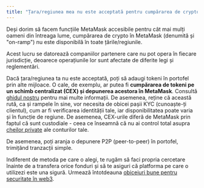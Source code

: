 ```yaml
---
title: "Țara/regiunea mea nu este acceptată pentru cumpărarea de crypto"
---
```


Deși dorim să facem funcțiile MetaMask accesibile pentru cât mai mulți oameni din întreaga lume, cumpărarea de crypto în MetaMask (denumită și "on-ramp") nu este disponibilă în toate țările/regiunile.

Acest lucru se datorează companiilor partenere care nu pot opera în fiecare jurisdicție, deoarece operațiunile lor sunt afectate de diferite legi și reglementări.

Dacă țara/regiunea ta nu este acceptată, poți să adaugi tokeni în portofel prin alte mijloace. O cale, de exemplu, ar putea fi **cumpărarea de tokeni pe un schimb centralizat (CEX) și depunerea acestora în MetaMask**. Consultă [ghidul nostru](/getting-started/direct-deposit-receive-tokens-to-your-metamask-wallet) pentru mai multe informații. De asemenea, reține că această rută, ca și rampele în sine, vor necesita de obicei pașii KYC (cunoaște-ți clientul), cum ar fi verificarea identității tale, iar disponibilitatea poate varia și în funcție de regiune. De asemenea, CEX-urile diferă de MetaMask prin faptul că sunt custodiale - ceea ce înseamnă că nu ai control total asupra [cheilor private](/getting-started/user-guide-secret-recovery-phrase-password-and-private-keys) ale conturilor tale.

De asemenea, poți aranja o depunere P2P (peer-to-peer) în portofel, trimițând tranzacții simple.

Indiferent de metoda pe care o alegi, te rugăm să faci propria cercetare înainte de a transfera orice fonduri și să te asiguri că platforma pe care o utilizezi este una sigură. Urmează întotdeauna [obiceiuri bune pentru securitate în web3](/privacy-and-security/what-is-a-secret-recovery-phrase-and-how-to-keep-your-crypto-wallet-secure).
